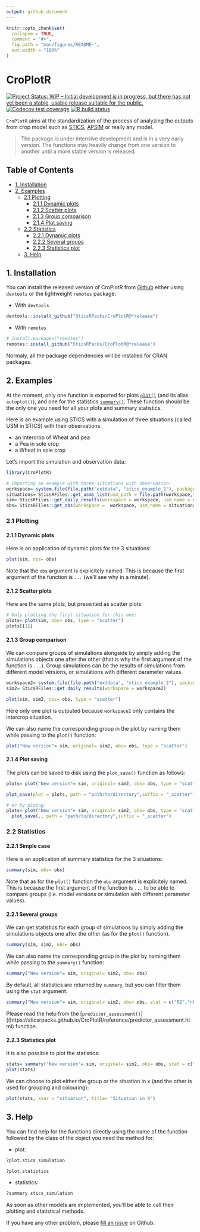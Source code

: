 ```yaml
---
output: github_document
---
```


<!-- README.md is generated from README.Rmd. Please edit that file -->

```r
knitr::opts_chunk$set(
  collapse = TRUE,
  comment = "#>",
  fig.path = "man/figures/README-",
  out.width = "100%"
)
```

# CroPlotR

<!-- badges: start -->
[![Project Status: WIP – Initial development is in progress, but there has not yet been a stable, usable release suitable for the public.](https://www.repostatus.org/badges/latest/wip.svg)](https://www.repostatus.org/#wip)
[![Codecov test coverage](https://codecov.io/gh/SticsRPacks/CroPlotR/branch/master/graph/badge.svg)](https://codecov.io/gh/SticsRPacks/CroPlotR?branch=master)
[![R build status](https://github.com/SticsRPacks/CroPlotR/workflows/R-CMD-check/badge.svg)](https://github.com/SticsRPacks/CroPlotR/actions)
<!-- badges: end -->

`CroPlotR` aims at the standardization of the process of analyzing the outputs from crop model such as 
[STICS](https://www6.paca.inrae.fr/stics_eng/), [APSIM](https://www.apsim.info/) or really any model.

> The package is under intensive development and is in a very early version. The functions may heavily change from one version to another until a more stable version is released.


## Table of Contents

* [1. Installation](#1-installation)
* [2. Examples](#2-examples)
  * [2.1 Plotting](#21-plotting)
    * [2.1.1 Dynamic plots](#211-dynamic-plots)
    * [2.1.2 Scatter plots](#212-scatter-plots)
    * [2.1.3 Group comparison](#213-group-comparison)
    * [2.1.4 Plot saving](#214-plot-saving)
  * [2.2 Statistics](#22-statistics)
    * [2.2.1 Dynamic plots](#221-simple-case)
    * [2.2.2 Several groups](#222-several-groups)
    * [2.2.3 Statistics plot](#223-statistics-plot)
  * [3. Help](#3-help)
  
## 1. Installation

You can install the released version of CroPlotR from [Github](https://github.com/SticsRPacks/CroPlotR) either using `devtools` or the lightweight `remotes` package:

* With `devtools`

```r
devtools::install_github("SticsRPacks/CroPlotR@*release")
```
* With `remotes`

```r
# install.packages("remotes")
remotes::install_github("SticsRPacks/CroPlotR@*release")
```

Normaly, all the package dependencies will be installed for CRAN packages.


## 2. Examples

At the moment, only one function is exported for plots [`plot()`](https://sticsrpacks.github.io/CroPlotR/reference/plot.stics_simulation.html) (and its alias `autoplot()`), and one for the statistics [`summary()`](https://sticsrpacks.github.io/CroPlotR/reference/summary.stics_simulation.html). These function should be the only one you need for all your plots and summary statistics.

Here is an example using STICS with a simulation of three situations (called USM in STICS) with their observations: 

- an intercrop of Wheat and pea
- a Pea in sole crop
- a Wheat in sole crop

Let's import the simulation and observation data: 

```r
library(CroPlotR)

# Importing an example with three situations with observation:
workspace= system.file(file.path("extdata", "stics_example_1"), package = "CroPlotR")
situations= SticsRFiles::get_usms_list(usm_path = file.path(workspace,"usms.xml"))
sim= SticsRFiles::get_daily_results(workspace = workspace, usm_name = situations)
obs= SticsRFiles::get_obs(workspace =  workspace, usm_name = situations)
```

### 2.1 Plotting

#### 2.1.1 Dynamic plots

Here is an application of dynamic plots for the 3 situations: 

```r
plot(sim, obs= obs)
```

Note that the `obs` argument is explicitely named. This is because the first argument of the function is `...` (we'll see why in a minute).

#### 2.1.2 Scatter plots

Here are the same plots, but presented as scatter plots:

```r
# Only plotting the first situation for this one:
plots= plot(sim, obs= obs, type = "scatter")
plots[[1]]
```

#### 2.1.3 Group comparison

We can compare groups of simulations alongside by simply adding the simulations objects one after the other (that is why the first argument of the function is `...`). Group simulations can be the results of simulations from different model versions, or simulations with different parameter values.


```r
workspace2= system.file(file.path("extdata", "stics_example_2"), package = "CroPlotR")
sim2= SticsRFiles::get_daily_results(workspace = workspace2)

plot(sim, sim2, obs= obs, type = "scatter")
```

Here only one plot is outputed because `workspace2` only contains the intercrop situation.

We can also name the corresponding group in the plot by naming them while passing to the `plot()` function: 

```r
plot("New version"= sim, original= sim2, obs= obs, type = "scatter")
```

#### 2.1.4 Plot saving

The plots can be saved to disk using the `plot_save()` function as follows: 

```r
plots= plot("New version"= sim, original= sim2, obs= obs, type = "scatter")

plot_save(plot = plots, path = "path/to/directory",suffix = "_scatter")

# or by piping:
plots= plot("New version"= sim, original= sim2, obs= obs, type = "scatter")%>%
  plot_save(., path = "path/to/directory",suffix = "_scatter")
```


### 2.2 Statistics

#### 2.2.1 Simple case

Here is an application of summary statistics for the 3 situations: 

```r
summary(sim, obs= obs)
```

Note that as for the `plot()` function the `obs` argument is explicitely named. This is because the first argument of the function is `...` to be able to compare groups (i.e. model versions or simulation with different parameter values).

#### 2.2.1 Several groups

We can get statistics for each group of simulations by simply adding the simulations objects one after the other (as for the `plot()` function).

```r
summary(sim, sim2, obs= obs)
```

We can also name the corresponding group in the plot by naming them while passing to the `summary()` function: 

```r
summary("New version"= sim, original= sim2, obs= obs)
```

By default, all statistics are returned by `summary`, but you can filter them using the `stat` argument:

```r
summary("New version"= sim, original= sim2, obs= obs, stat = c("R2","nRMSE"))
```

Please read the help from the [`predictor_assessment()`]((https://sticsrpacks.github.io/CroPlotR/reference/predictor_assessment.html) function.

#### 2.2.3 Statistics plot

It is also possible to plot the statistics: 

```r
stats= summary("New version"= sim, original= sim2, obs= obs, stat = c("R2","nRMSE"))
plot(stats)
```

We can choose to plot either the group or the situation in x (and the other is used for grouping and colouring):

```r
plot(stats, xvar = "situation", title= "Situation in X")
```


## 3. Help

You can find help for the functions directly using the name of the function followed by the class of the object you need the method for:

- plot:

```r
?plot.stics_simulation

?plot.statistics
```

- statistics:

```r
?summary.stics_simulation
```

As soon as other models are implemented, you'll be able to call their plotting and statistical methods. 


If you have any other problem, please [fill an issue](https://github.com/SticsRPacks/CroPlotR/issues) on Github.


